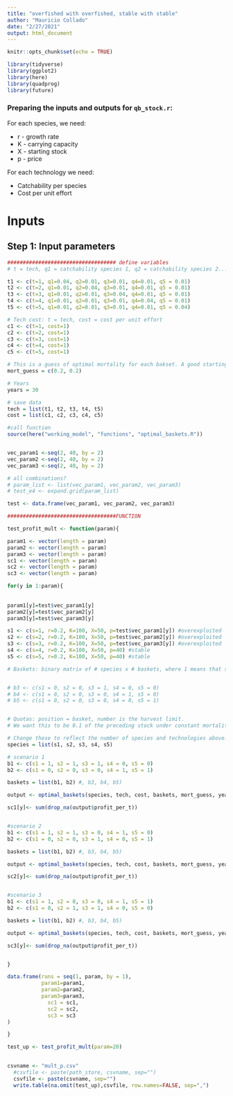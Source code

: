 ```yaml
---
title: "overfished with overfished, stable with stable"
author: "Mauricio Collado"
date: "2/27/2021"
output: html_document
---
```


```r
knitr::opts_chunk$set(echo = TRUE)

library(tidyverse)
library(ggplot2)
library(here)
library(quadprog)
library(future)
```

### Preparing the inputs and outputs for `qb_stock.r`:

For each species, we need:

* r - growth rate
* K - carrying capacity
* X - starting stock
* p - price

For each technology we need:

* Catchability per species
* Cost per unit effort

# Inputs

## Step 1: Input parameters
```r
################################### define variables
# t = tech, q1 = catchability species 1, q2 = catchability species 2...

t1 <- c(t=1, q1=0.04, q2=0.01, q3=0.01, q4=0.01, q5 = 0.01)
t2 <- c(t=2, q1=0.01, q2=0.04, q3=0.01, q4=0.01, q5 = 0.01)
t3 <- c(t=3, q1=0.01, q2=0.01, q3=0.04, q4=0.01, q5 = 0.01)
t4 <- c(t=4, q1=0.01, q2=0.01, q3=0.01, q4=0.04, q5 = 0.01)
t5 <- c(t=5, q1=0.01, q2=0.01, q3=0.01, q4=0.01, q5 = 0.04)

# Tech cost: t = tech, cost = cost per unit effort
c1 <- c(t=1, cost=1)
c2 <- c(t=2, cost=1)
c3 <- c(t=3, cost=1)
c4 <- c(t=4, cost=1)
c5 <- c(t=5, cost=1)

# This is a guess of optimal mortality for each bakset. A good starting point is r/2.
mort_guess = c(0.2, 0.2)

# Years
years = 30

# save data
tech = list(t1, t2, t3, t4, t5)
cost = list(c1, c2, c3, c4, c5)

#call function
source(here("working_model", "functions", "optimal_baskets.R"))


vec_param1 <-seq(2, 40, by = 2)
vec_param2 <-seq(2, 40, by = 2)
vec_param3 <-seq(2, 40, by = 2)

# all combinations?
# param_list <- list(vec_param1, vec_param2, vec_param3)
# test_e4 <- expand.grid(param_list)

test <- data.frame(vec_param1, vec_param2, vec_param3)

###################################FUNCTION

test_profit_mult <- function(param){

param1 <- vector(length = param)
param2 <- vector(length = param)
param3 <- vector(length = param)
sc1 <- vector(length = param)
sc2 <- vector(length = param)
sc3 <- vector(length = param)

for(y in 1:param){ 
  
  
param1[y]=test$vec_param1[y]
param2[y]=test$vec_param2[y]
param3[y]=test$vec_param3[y]

s1 <- c(s=1, r=0.2, K=100, X=50, p=test$vec_param1[y]) #overexploited
s2 <- c(s=2, r=0.2, K=100, X=50, p=test$vec_param2[y]) #overexploited
s3 <- c(s=3, r=0.2, K=100, X=50, p=test$vec_param3[y]) #overexploited
s4 <- c(s=4, r=0.2, K=100, X=50, p=40) #stable
s5 <- c(s=5, r=0.2, K=100, X=50, p=40) #stable

# Baskets: binary matrix of # species x # baskets, where 1 means that species is in that basket


# b3 <- c(s1 = 0, s2 = 0, s3 = 1, s4 = 0, s5 = 0)
# b4 <- c(s1 = 0, s2 = 0, s3 = 0, s4 = 1, s5 = 0)
# b5 <- c(s1 = 0, s2 = 0, s3 = 0, s4 = 0, s5 = 1)


# Quotas: position = basket, number is the harvest limit.
# We want this to be 0.1 of the preceding stock under constant mortality, so this will have to change to just input constant m.

# Change these to reflect the number of species and technologies above:
species = list(s1, s2, s3, s4, s5)

# scenario 1
b1 <- c(s1 = 1, s2 = 1, s3 = 1, s4 = 0, s5 = 0)
b2 <- c(s1 = 0, s2 = 0, s3 = 0, s4 = 1, s5 = 1)

baskets = list(b1, b2) #, b3, b4, b5)

output <- optimal_baskets(species, tech, cost, baskets, mort_guess, years)

sc1[y]<- sum(drop_na(output$profit_per_t))


#scenario 2
b1 <- c(s1 = 1, s2 = 1, s3 = 0, s4 = 1, s5 = 0)
b2 <- c(s1 = 0, s2 = 0, s3 = 1, s4 = 0, s5 = 1)

baskets = list(b1, b2) #, b3, b4, b5)

output <- optimal_baskets(species, tech, cost, baskets, mort_guess, years)

sc2[y]<- sum(drop_na(output$profit_per_t))


#scenario 3
b1 <- c(s1 = 1, s2 = 0, s3 = 0, s4 = 1, s5 = 1)
b2 <- c(s1 = 0, s2 = 1, s3 = 1, s4 = 0, s5 = 0)

baskets = list(b1, b2) #, b3, b4, b5)

output <- optimal_baskets(species, tech, cost, baskets, mort_guess, years)

sc3[y]<- sum(drop_na(output$profit_per_t))


}

data.frame(runs = seq(1, param, by = 1),
           param1=param1,
           param2=param2,
           param3=param3,
             sc1 = sc1, 
             sc2 = sc2, 
             sc3 = sc3
)

}

```

```r
test_up <- test_profit_mult(param=20)
  
```

```r
csvname <- "mult_p.csv"
  #csvfile <- paste(path_store, csvname, sep="")
  csvfile <- paste(csvname, sep="")
  write.table(na.omit(test_up),csvfile, row.names=FALSE, sep=",")
  
```















